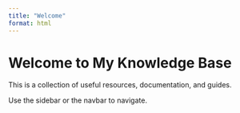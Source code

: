 ```yaml
---
title: "Welcome"
format: html
---
```


# Welcome to My Knowledge Base

This is a collection of useful resources, documentation, and guides.

Use the sidebar or the navbar to navigate.
